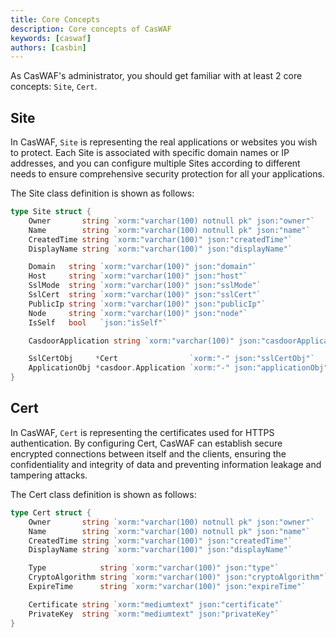 ```yaml
---
title: Core Concepts
description: Core concepts of CasWAF
keywords: [caswaf]
authors: [casbin]
---
```


As CasWAF's administrator, you should get familiar with at least 2 core concepts: `Site`, `Cert`.

## Site

In CasWAF, `Site` is representing the real applications or websites you wish to protect. Each Site is associated with specific domain names or IP addresses, and you can configure multiple Sites according to different needs to ensure comprehensive security protection for all your applications.

The Site class definition is shown as follows:

```go
type Site struct {
    Owner       string `xorm:"varchar(100) notnull pk" json:"owner"`
    Name        string `xorm:"varchar(100) notnull pk" json:"name"`
    CreatedTime string `xorm:"varchar(100)" json:"createdTime"`
    DisplayName string `xorm:"varchar(100)" json:"displayName"`

    Domain   string `xorm:"varchar(100)" json:"domain"`
    Host     string `xorm:"varchar(100)" json:"host"`
    SslMode  string `xorm:"varchar(100)" json:"sslMode"`
    SslCert  string `xorm:"varchar(100)" json:"sslCert"`
    PublicIp string `xorm:"varchar(100)" json:"publicIp"`
    Node     string `xorm:"varchar(100)" json:"node"`
    IsSelf   bool   `json:"isSelf"`

    CasdoorApplication string `xorm:"varchar(100)" json:"casdoorApplication"`

    SslCertObj     *Cert                `xorm:"-" json:"sslCertObj"`
    ApplicationObj *casdoor.Application `xorm:"-" json:"applicationObj"`
}
```

## Cert

In CasWAF, `Cert` is representing the certificates used for HTTPS authentication. By configuring Cert, CasWAF can establish secure encrypted connections between itself and the clients, ensuring the confidentiality and integrity of data and preventing information leakage and tampering attacks.

The Cert class definition is shown as follows:

```go
type Cert struct {
    Owner       string `xorm:"varchar(100) notnull pk" json:"owner"`
    Name        string `xorm:"varchar(100) notnull pk" json:"name"`
    CreatedTime string `xorm:"varchar(100)" json:"createdTime"`
    DisplayName string `xorm:"varchar(100)" json:"displayName"`

    Type            string `xorm:"varchar(100)" json:"type"`
    CryptoAlgorithm string `xorm:"varchar(100)" json:"cryptoAlgorithm"`
    ExpireTime      string `xorm:"varchar(100)" json:"expireTime"`

    Certificate string `xorm:"mediumtext" json:"certificate"`
    PrivateKey  string `xorm:"mediumtext" json:"privateKey"`
}
```
